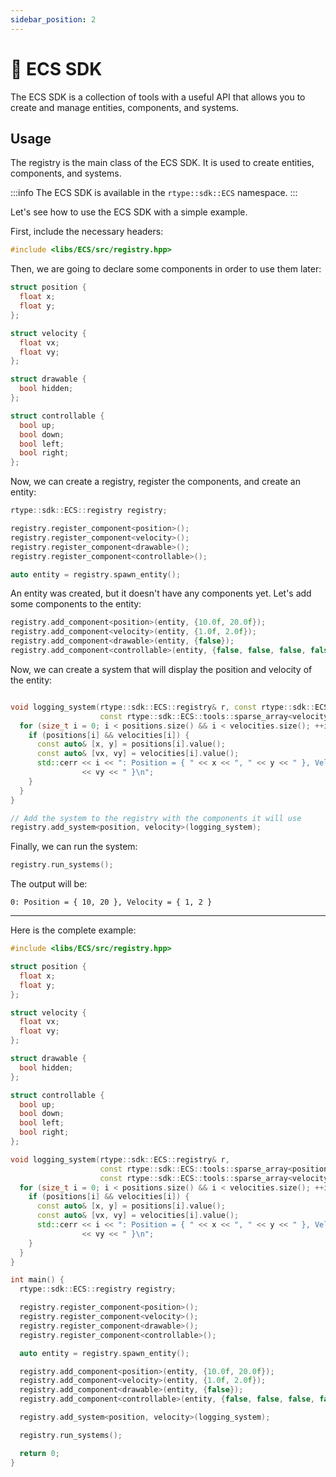 ```yaml
---
sidebar_position: 2
---
```


# 🧩 ECS SDK

The ECS SDK is a collection of tools with a useful API that allows you to create and manage entities, components, and systems.

## Usage

The registry is the main class of the ECS SDK. It is used to create entities, components, and systems.

:::info
The ECS SDK is available in the `rtype::sdk::ECS` namespace.
:::

Let's see how to use the ECS SDK with a simple example.

First, include the necessary headers:

```cpp
#include <libs/ECS/src/registry.hpp>
````

Then, we are going to declare some components in order to use them later:

```cpp
struct position {
  float x;
  float y;
};

struct velocity {
  float vx;
  float vy;
};

struct drawable {
  bool hidden;
};

struct controllable {
  bool up;
  bool down;
  bool left;
  bool right;
};
```

Now, we can create a registry, register the components, and create an entity:

```cpp
rtype::sdk::ECS::registry registry;

registry.register_component<position>();
registry.register_component<velocity>();
registry.register_component<drawable>();
registry.register_component<controllable>();

auto entity = registry.spawn_entity();
```

An entity was created, but it doesn't have any components yet. Let's add some components to the entity:

```cpp
registry.add_component<position>(entity, {10.0f, 20.0f});
registry.add_component<velocity>(entity, {1.0f, 2.0f});
registry.add_component<drawable>(entity, {false});
registry.add_component<controllable>(entity, {false, false, false, false});
```

Now, we can create a system that will display the position and velocity of the entity:

```cpp

void logging_system(rtype::sdk::ECS::registry& r, const rtype::sdk::ECS::tools::sparse_array<position>& positions,
                    const rtype::sdk::ECS::tools::sparse_array<velocity>& velocities) {
  for (size_t i = 0; i < positions.size() && i < velocities.size(); ++i) {
    if (positions[i] && velocities[i]) {
      const auto& [x, y] = positions[i].value();
      const auto& [vx, vy] = velocities[i].value();
      std::cerr << i << ": Position = { " << x << ", " << y << " }, Velocity = { " << vx << ", "
                << vy << " }\n";
    }
  }
}

// Add the system to the registry with the components it will use
registry.add_system<position, velocity>(logging_system);
```

Finally, we can run the system:

```cpp
registry.run_systems();
```

The output will be:

```
0: Position = { 10, 20 }, Velocity = { 1, 2 }
```

---

Here is the complete example:

```cpp
#include <libs/ECS/src/registry.hpp>

struct position {
  float x;
  float y;
};

struct velocity {
  float vx;
  float vy;
};

struct drawable {
  bool hidden;
};

struct controllable {
  bool up;
  bool down;
  bool left;
  bool right;
};

void logging_system(rtype::sdk::ECS::registry& r,
                    const rtype::sdk::ECS::tools::sparse_array<position>& positions,
                    const rtype::sdk::ECS::tools::sparse_array<velocity>& velocities) {
  for (size_t i = 0; i < positions.size() && i < velocities.size(); ++i) {
    if (positions[i] && velocities[i]) {
      const auto& [x, y] = positions[i].value();
      const auto& [vx, vy] = velocities[i].value();
      std::cerr << i << ": Position = { " << x << ", " << y << " }, Velocity = { " << vx << ", "
                << vy << " }\n";
    }
  }
}

int main() {
  rtype::sdk::ECS::registry registry;

  registry.register_component<position>();
  registry.register_component<velocity>();
  registry.register_component<drawable>();
  registry.register_component<controllable>();

  auto entity = registry.spawn_entity();

  registry.add_component<position>(entity, {10.0f, 20.0f});
  registry.add_component<velocity>(entity, {1.0f, 2.0f});
  registry.add_component<drawable>(entity, {false});
  registry.add_component<controllable>(entity, {false, false, false, false});

  registry.add_system<position, velocity>(logging_system);

  registry.run_systems();

  return 0;
}
```
